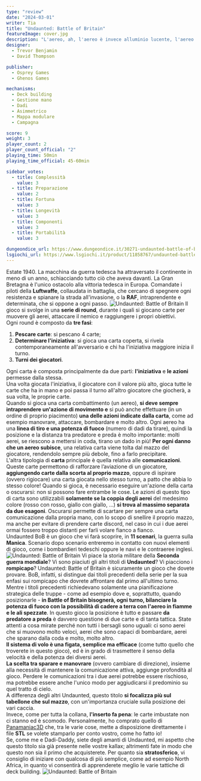 ```yaml
---
type: "review"
date: "2024-03-01"
writer: Tia
title: "Undaunted: Battle of Britain"
featureImage: cover.jpg
description: "L'aereo, ah, l'aereo è invece alluminio lucente, l'aereo è davvero saltare il fosso!"
designer:
  - Trevor Benjamin
  - David Thompson

publisher:
  - Osprey Games
  - Ghenos Games

mechanisms:
  - Deck building
  - Gestione mano
  - Dadi
  - Asimmetrico
  - Mappa modulare
  - Campagna

score: 9
weight: 3
player_count: 2
player_count_official: "2"
playing_time: 50min
playing_time_official: 45-60min

sidebar_votes:
  - title: Complessità
    value: 3
  - title: Preparazione
    value: 2
  - title: Fortuna
    value: 3
  - title: Longevità
    value: 3
  - title: Componenti
    value: 3
  - title: Portabilità
    value: 3

dungeondice_url: https://www.dungeondice.it/30271-undaunted-battle-of-britain.html
lsgiochi_url: https://www.lsgiochi.it/product/11858767/undaunted-battle-of-britain-inglese
---
```


<Setting>
  Estate 1940. La macchina da guerra tedesca ha attraversato il continente in meno di un anno, schiacciando tutto ciò
  che aveva davanti. La Gran Bretagna è l'unico ostacolo alla vittoria tedesca in Europa. Comandate i piloti
  della <strong>Luftwaffe</strong>, collaudata in battaglia, che cercano di spegnere ogni resistenza e spianare la
  strada all'invasione, o la <strong>RAF</strong>, intraprendente e determinata, che si oppone a ogni passo.
</Setting>

<img src="./game1.jpg" alt="Undaunted: Battle of Britain" />

<Rules>
  Il gioco si svolge in una <strong>serie di round</strong>, durante i quali si giocano carte per muovere gli aerei,
  attaccare il nemico e raggiungere i propri obiettivi. <br />
  Ogni round è composto da <strong>tre fasi</strong>:<br />
  <ol>
    <li><strong>Pescare carte</strong>: si pescano 4 carte;</li>
    <li><strong>Determinare l'iniziativa</strong>: si gioca una carta coperta, si rivela contemporaneamente
      all'avversario e chi ha l'iniziativa maggiore inizia il turno.
    </li>
    <li><strong>Turni dei giocatori</strong>.</li>
  </ol>
  Ogni carta è composta principalmente da due parti: <strong>l'iniziativa</strong> e <strong>le azioni</strong> permesse
  dalla stessa. <br />
  Una volta giocata l'iniziativa, il giocatore con il valore più alto, gioca tutte le carte che ha in mano e poi passa
  il turno all'altro giocatore che giocherà, a sua volta, le proprie carte.<br />
  Quando si gioca una carta combattimento (un aereo), <strong>si deve sempre intraprendere un'azione di movimento
  e</strong> si può anche effettuare (in un ordine di proprio piacimento) <strong>una delle azioni indicate dalla
  carta</strong>, come ad esempio manovrare, attaccare, bombardare e molto altro. Ogni aereo ha una <strong>linea di
  tiro e una potenza di fuoco</strong> (numero di dadi da tirare), quindi la posizione e la distanza tra predatore e
  preda è molto importante: molti aerei, se riescono a mettersi in coda, tirano un dado in più! <strong>Per ogni danno
  che un aereo subisce</strong>, una relativa carta viene tolta dal mazzo del giocatore, rendendolo sempre più debole,
  fino a farlo precipitare.<br />
  L'altra tipologia di <strong>carta</strong> principale è quella relativa alle <strong>comunicazioni</strong>. Queste
  carte permettono di rafforzare l’aviazione di un giocatore, <strong>aggiungendo carte dalla scorta al proprio
  mazzo</strong>, oppure di ispirare (ovvero rigiocare) una carta giocata nello stesso turno, a patto che abbia lo
  stesso colore! Quando si gioca, è necessario eseguire un'azione della carta o oscurarsi: non si possono fare entrambe
  le cose. Le azioni di questo tipo di carta sono utilizzabili <strong>solamente se la coppia degli aerei</strong> del
  medesimo colore (rosso con rosso, giallo con giallo, …) <strong>si trova al massimo separata da due esagoni</strong>.
  Oscurarsi permette di scartare per sempre una carta comunicazione dalla propria mano, con lo scopo di snellire il
  proprio mazzo, ma anche per evitare di prendere carte discord, nel caso in cui i due aerei ormai fossero troppo
  distanti per farli volare fianco a fianco.<br />
  Undaunted BoB è un gioco che vi farà scoprire, in <strong>11 scenari</strong>, la guerra sulla <strong>Manica</strong>.
  Scenario dopo scenario entreremo in contatto con nuovi elementi di gioco, come i bombardieri tedeschi oppure le navi e
  le contraeree inglesi.
</Rules>

<img src="./game2.jpg" alt="Undaunted: Battle of Britain" />

<Feedback>
  Vi piace la storia militare della <strong>Seconda guerra mondiale</strong>? Vi sono piaciuti gli altri titoli
  di <strong>Undaunted</strong>? Vi piacciono i <strong>rompicapo</strong>? Undaunted: Battle of Britain è sicuramente
  un gioco che dovete provare. BoB, infatti, si distingue dai titoli precedenti della serie per la sua enfasi sui
  rompicapo che dovrete affrontare dal primo all'ultimo turno.<br />
  Mentre i titoli precedenti richiedevano solamente una pianificazione strategica delle truppe - come ad esempio dove e,
  soprattutto, quando posizionarle - <strong>in Battle of Britain bisognerà, ogni turno, bilanciare la potenza di fuoco
  con la possibilità di cadere a terra con l'aereo in fiamme e le ali spezzate</strong>. In questo gioco la posizione è
  tutto e passare <strong>da predatore a preda</strong> è davvero questione di due carte e di tanta tattica. State
  attenti a cosa mirate perché non tutti i bersagli sono uguali: ci sono aerei che si muovono molto veloci, aerei che
  sono capaci di bombardare, aerei che sparano dalla coda e molto, molto altro. <br />
  <strong>Il sistema di volo è una figata, semplice ma efficace</strong> (come tutto quello che troverete in questo
  gioco), ed è in grado di trasmettere il senso della velocità e della potenza dei diversi aerei. <br />
  <strong>La scelta tra sparare e manovrare</strong> (ovvero cambiare di direzione), insieme alla necessità di mantenere
  la comunicazione attiva, aggiunge profondità al gioco. Perdere le comunicazioni tra i due aerei potrebbe essere
  rischioso, ma potrebbe essere anche l'unico modo per aggiudicarsi il predominio su quel tratto di cielo. <br />
  A differenza degli altri <Link to="/reviews/undaunted-north-africa/">Undaunted</Link>, questo titolo <strong>si
  focalizza più sul tabellone che sul mazzo</strong>, con un'importanza cruciale sulla posizione dei vari caccia.<br />
  Invece, come per tutta la collana, <strong>l'inserto fa pena</strong>: le carte imbustate non ci stanno ed è scomodo.
  Personalmente, ho comprato quello di <a href="https://www.etsy.com/shop/panamaniac3d/"
                                          target="_blank">Panamaniac3D</a> che, tra le varie cose, mette a disposizione
  direttamente i file <strong>STL</strong> se volete stamparlo per conto vostro, come ho fatto io!<br />
  Se, come me e Dadi-Daddy, siete degli amanti di Undaunted, mi aspetto che questo titolo sia già presente nelle vostre
  kallax; altrimenti fate in modo che questo non sia il primo che acquisterete. Per quanto
  sia <strong>stratosferico</strong>, vi consiglio di iniziare con qualcosa di più semplice, come ad esempio <Link
  to="/reviews/undaunted-north-africa/">North Africa</Link>, in quanto vi consentirà di apprenderete meglio le varie
  tattiche di deck building.
</Feedback>

<img src="./game3.jpg" alt="Undaunted: Battle of Britain" />
